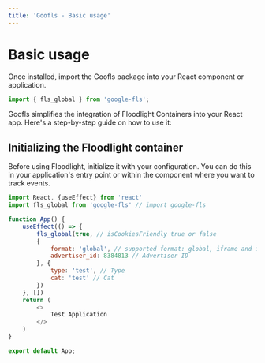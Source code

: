 ```yaml
---
title: 'Goofls - Basic usage'
---
```


# Basic usage

Once installed, import the Goofls package into your React component or application.

```javascript
import { fls_global } from 'google-fls';
```

Goofls simplifies the integration of Floodlight Containers into your React app. Here's a step-by-step guide on how to use it:

## Initializing the Floodlight container

Before using Floodlight, initialize it with your configuration. You can do this in your application's entry point or within the component where you want to track events.

```javascript
import React, {useEffect} from 'react'
import fls_global from 'google-fls' // import google-fls

function App() {
    useEffect(() => {
        fls_global(true, // isCookiesFriendly true or false
        {
            format: 'global', // supported format: global, iframe and image
            advertiser_id: 8384813 // Advertiser ID
        }, {
            type: 'test', // Type
            cat: 'test' // Cat
        })
    }, [])
    return (
        <>
            Test Application
        </>
    )
}

export default App;
```
